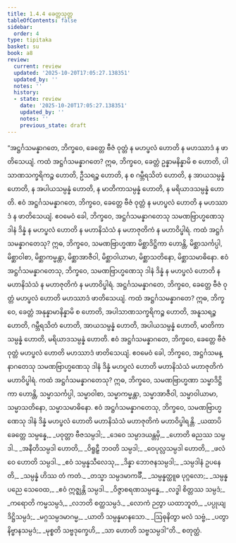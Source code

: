 ```yaml
---
title: 1.4.4 ခေတ္တသုတ္တ
tableOfContents: false
sidebar:
  order: 4
type: tipitaka
basket: su
book: a8
review:
  current: review
  updated: '2025-10-20T17:05:27.138351'
  updated_by: ''
  notes: ''
  history:
  - state: review
    date: '2025-10-20T17:05:27.138351'
    updated_by: ''
    notes: ''
    previous_state: draft
---
```



<DynamicBreadcrumb />


<ReviewStatus review={frontmatter.review} showDetails={true} />

<HypothesisAnnotation frontmatter={frontmatter} />

<Division number="34" book="a8" e="ch" v="17" p="69">

<Paragraph number="328" book="a8">
“အဋ္ဌင်္ဂသမန္နာဂတေ, ဘိက္ခဝေ, ခေတ္တေ ဗီဇံ ဝုတ္တံ န မဟပ္ဖလံ ဟောတိ န မဟဿာဒံ န ဖာတိသေယျံ. ကထံ အဋ္ဌင်္ဂသမန္နာဂတေ? ဣဓ, ဘိက္ခဝေ, ခေတ္တံ ဥန္နာမနိန္နာမိ စ ဟောတိ, ပါသာဏသက္ခရိကဉ္စ ဟောတိ, ဦသရဉ္စ ဟောတိ, န စ ဂမ္ဘီရသိတံ ဟောတိ, န အာယသမ္ပန္နံ ဟောတိ, န အပါယသမ္ပန္နံ ဟောတိ, န မာတိကာသမ္ပန္နံ ဟောတိ, န မရိယာဒသမ္ပန္နံ ဟောတိ. ဧဝံ အဋ္ဌင်္ဂသမန္နာဂတေ, ဘိက္ခဝေ, ခေတ္တေ ဗီဇံ ဝုတ္တံ န မဟပ္ဖလံ ဟောတိ န မဟဿာဒံ န ဖာတိသေယျံ.
</Paragraph>

<Paragraph number="329" book="a8">
ဧဝမေဝံ ခေါ, ဘိက္ခဝေ, အဋ္ဌင်္ဂသမန္နာဂတေသု သမဏဗြာဟ္မဏေသု ဒါနံ ဒိန္နံ န မဟပ္ဖလံ ဟောတိ န မဟာနိသံသံ န မဟာဇုတိကံ န မဟာဝိပ္ဖါရံ. ကထံ အဋ္ဌင်္ဂသမန္နာဂတေသု? ဣဓ, ဘိက္ခဝေ, သမဏဗြာဟ္မဏာ မိစ္ဆာဒိဋ္ဌိကာ ဟောန္တိ, မိစ္ဆာသင်္ကပ္ပါ, မိစ္ဆာဝါစာ, မိစ္ဆာကမ္မန္တာ, မိစ္ဆာအာဇီဝါ, မိစ္ဆာဝါယာမာ, မိစ္ဆာသတိနော, မိစ္ဆာသမာဓိနော. ဧဝံ အဋ္ဌင်္ဂသမန္နာဂတေသု, ဘိက္ခဝေ, သမဏဗြာဟ္မဏေသု ဒါနံ ဒိန္နံ န မဟပ္ဖလံ ဟောတိ န မဟာနိသံသံ န မဟာဇုတိကံ န မဟာဝိပ္ဖါရံ.
</Paragraph>

<Paragraph number="330" book="a8">
အဋ္ဌင်္ဂသမန္နာဂတေ, ဘိက္ခဝေ, ခေတ္တေ ဗီဇံ ဝုတ္တံ မဟပ္ဖလံ ဟောတိ မဟဿာဒံ ဖာတိသေယျံ. ကထံ အဋ္ဌင်္ဂသမန္နာဂတေ? ဣဓ, ဘိက္ခဝေ, ခေတ္တံ အနုန္နာမာနိန္နာမိ စ ဟောတိ, အပါသာဏသက္ခရိကဉ္စ ဟောတိ, အနူသရဉ္စ ဟောတိ, ဂမ္ဘီရသိတံ ဟောတိ, အာယသမ္ပန္နံ ဟောတိ, အပါယသမ္ပန္နံ ဟောတိ, မာတိကာသမ္ပန္နံ ဟောတိ, မရိယာဒသမ္ပန္နံ ဟောတိ. ဧဝံ အဋ္ဌင်္ဂသမန္နာဂတေ, ဘိက္ခဝေ, ခေတ္တေ ဗီဇံ ဝုတ္တံ မဟပ္ဖလံ ဟောတိ မဟဿာဒံ ဖာတိသေယျံ.
</Paragraph>

<Paragraph number="331" book="a8">
ဧဝမေဝံ ခေါ, ဘိက္ခဝေ, အဋ္ဌင်္ဂသမန္နာဂတေသု သမဏဗြာဟ္မဏေသု ဒါနံ ဒိန္နံ မဟပ္ဖလံ ဟောတိ မဟာနိသံသံ မဟာဇုတိကံ မဟာဝိပ္ဖါရံ. ကထံ အဋ္ဌင်္ဂသမန္နာဂတေသု? ဣဓ, ဘိက္ခဝေ, သမဏဗြာဟ္မဏာ သမ္မာဒိဋ္ဌိကာ ဟောန္တိ, သမ္မာသင်္ကပ္ပါ, သမ္မာဝါစာ, သမ္မာကမ္မန္တာ, သမ္မာအာဇီဝါ, သမ္မာဝါယာမာ, သမ္မာသတိနော, သမ္မာသမာဓိနော. ဧဝံ အဋ္ဌင်္ဂသမန္နာဂတေသု, ဘိက္ခဝေ, သမဏဗြာဟ္မဏေသု ဒါနံ ဒိန္နံ မဟပ္ဖလံ ဟောတိ မဟာနိသံသံ မဟာဇုတိကံ မဟာဝိပ္ဖါရန္တိ.
</Paragraph>

<Paragraph number="332" type="verses" book="a8">
_ယထာပိ ခေတ္တေ သမ္ပန္နေ,_  
_ပဝုတ္တာ ဗီဇသမ္ပဒါ;_  
_ဒေဝေ သမ္ပာဒယန္တမှိ,_  
_ဟောတိ ဓညဿ သမ္ပဒါ._  

</Paragraph>

<Paragraph number="333" type="verses" book="a8">
_အနီတိသမ္ပဒါ ဟောတိ,_  
_ဝိရူဠှီ ဘဝတိ သမ္ပဒါ;_  
_ဝေပုလ္လသမ္ပဒါ ဟောတိ,_  
_ဖလံ ဝေ ဟောတိ သမ္ပဒါ._  

</Paragraph>

<Paragraph number="334" type="verses" book="a8">
_ဧဝံ သမ္ပန္နသီလေသု,_  
_ဒိန္နာ ဘောဇနသမ္ပဒါ;_  
_သမ္ပဒါနံ ဥပနေတိ,_  
_သမ္ပန္နံ ဟိဿ တံ ကတံ._  

</Paragraph>

<Paragraph number="335" type="verses" book="a8">
_တသ္မာ သမ္ပဒမာကင်္ခီ,_  
_သမ္ပန္နတ္ထူဓ ပုဂ္ဂလော;_  
_သမ္ပန္နပညေ သေဝေထ,_  
_ဧဝံ ဣဇ္ဈန္တိ သမ္ပဒါ._  

</Paragraph>

<Paragraph number="336" type="verses" book="a8">
_ဝိဇ္ဇာစရဏသမ္ပန္နေ,_  
_လဒ္ဓါ စိတ္တဿ သမ္ပဒံ;_  
_ကရောတိ ကမ္မသမ္ပဒံ,_  
_လဘတိ စတ္ထသမ္ပဒံ._  

</Paragraph>

<Paragraph number="337" type="verses" book="a8">
_လောကံ ဉတွာ ယထာဘူတံ,_  
_ပပ္ပုယျ ဒိဋ္ဌိသမ္ပဒံ;_  
_မဂ္ဂသမ္ပဒမာဂမ္မ,_  
_ယာတိ သမ္ပန္နမာနသော._  

</Paragraph>

<Paragraph number="338" type="verses" book="a8">
_ဩဓုနိတွာ မလံ သဗ္ဗံ,_  
_ပတွာ နိဗ္ဗာနသမ္ပဒံ;_  
_မုစ္စတိ သဗ္ဗဒုက္ခေဟိ,_  
_သာ ဟောတိ သဗ္ဗသမ္ပဒါ”တိ._  


</Paragraph>
</Division>

<Paragraph number="339" type="center" book="a8">
စတုတ္ထံ.
</Paragraph>